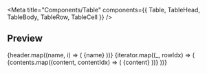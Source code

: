 
<Meta title="Components/Table" components={{ Table, TableHead, TableBody, TableRow, TableCell }} />

## Preview

<Canvas>
  <Story name="Preview">
    <Table>
      <TableHead>
        <TableRow>
          {header.map((name, i) => (
            <TableCell key={`th-${i}`}>{name}</TableCell>
          ))}
        </TableRow>
      </TableHead>
      <TableBody>
        {iterator.map((_, rowIdx) => (
          <TableRow key={`tbody-row-${rowIdx}`}>
            {contents.map((content, contentIdx) => (
              <TableCell key={`td-${contentIdx}`}>{content}</TableCell>
            ))}
          </TableRow>
        ))}
      </TableBody>
    </Table>
  </Story>
</Canvas>

